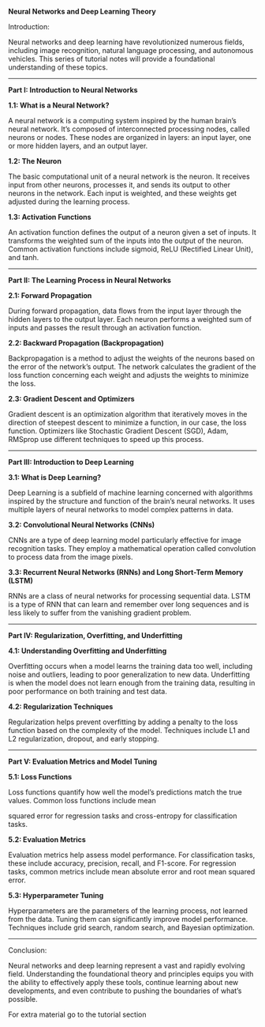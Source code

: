 **Neural Networks and Deep Learning Theory**

Introduction:

Neural networks and deep learning have revolutionized numerous fields, including image recognition, natural language processing, and autonomous vehicles. This series of tutorial notes will provide a foundational understanding of these topics.

---

**Part I: Introduction to Neural Networks**

**1.1: What is a Neural Network?**

A neural network is a computing system inspired by the human brain's neural network. It's composed of interconnected processing nodes, called neurons or nodes. These nodes are organized in layers: an input layer, one or more hidden layers, and an output layer.

**1.2: The Neuron**

The basic computational unit of a neural network is the neuron. It receives input from other neurons, processes it, and sends its output to other neurons in the network. Each input is weighted, and these weights get adjusted during the learning process.

**1.3: Activation Functions**

An activation function defines the output of a neuron given a set of inputs. It transforms the weighted sum of the inputs into the output of the neuron. Common activation functions include sigmoid, ReLU (Rectified Linear Unit), and tanh.

---

**Part II: The Learning Process in Neural Networks**

**2.1: Forward Propagation**

During forward propagation, data flows from the input layer through the hidden layers to the output layer. Each neuron performs a weighted sum of inputs and passes the result through an activation function.

**2.2: Backward Propagation (Backpropagation)**

Backpropagation is a method to adjust the weights of the neurons based on the error of the network's output. The network calculates the gradient of the loss function concerning each weight and adjusts the weights to minimize the loss.

**2.3: Gradient Descent and Optimizers**

Gradient descent is an optimization algorithm that iteratively moves in the direction of steepest descent to minimize a function, in our case, the loss function. Optimizers like Stochastic Gradient Descent (SGD), Adam, RMSprop use different techniques to speed up this process.

---

**Part III: Introduction to Deep Learning**

**3.1: What is Deep Learning?**

Deep Learning is a subfield of machine learning concerned with algorithms inspired by the structure and function of the brain's neural networks. It uses multiple layers of neural networks to model complex patterns in data.

**3.2: Convolutional Neural Networks (CNNs)**

CNNs are a type of deep learning model particularly effective for image recognition tasks. They employ a mathematical operation called convolution to process data from the image pixels.

**3.3: Recurrent Neural Networks (RNNs) and Long Short-Term Memory (LSTM)**

RNNs are a class of neural networks for processing sequential data. LSTM is a type of RNN that can learn and remember over long sequences and is less likely to suffer from the vanishing gradient problem.

---

**Part IV: Regularization, Overfitting, and Underfitting**

**4.1: Understanding Overfitting and Underfitting**

Overfitting occurs when a model learns the training data too well, including noise and outliers, leading to poor generalization to new data. Underfitting is when the model does not learn enough from the training data, resulting in poor performance on both training and test data.

**4.2: Regularization Techniques**

Regularization helps prevent overfitting by adding a penalty to the loss function based on the complexity of the model. Techniques include L1 and L2 regularization, dropout, and early stopping.

---

**Part V: Evaluation Metrics and Model Tuning**

**5.1: Loss Functions**

Loss functions quantify how well the model's predictions match the true values. Common loss functions include mean

 squared error for regression tasks and cross-entropy for classification tasks.

**5.2: Evaluation Metrics**

Evaluation metrics help assess model performance. For classification tasks, these include accuracy, precision, recall, and F1-score. For regression tasks, common metrics include mean absolute error and root mean squared error.

**5.3: Hyperparameter Tuning**

Hyperparameters are the parameters of the learning process, not learned from the data. Tuning them can significantly improve model performance. Techniques include grid search, random search, and Bayesian optimization.

---

Conclusion:

Neural networks and deep learning represent a vast and rapidly evolving field. Understanding the foundational theory and principles equips you with the ability to effectively apply these tools, continue learning about new developments, and even contribute to pushing the boundaries of what's possible.

For extra material go to the tutorial section